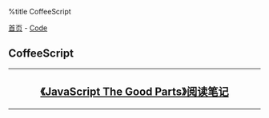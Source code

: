 %title CoffeeScript

[[../../index|首页]] - [[../index|Code]]
==CoffeeScript==
----
<center>
<h2>
[[javascript_the_good_parts|《JavaScript The Good Parts》阅读笔记]]
</h2>
</center>
----
